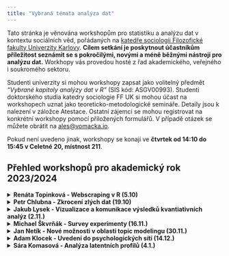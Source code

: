 ```yaml
---
title: "Vybraná témata analýza dat"
---
```


Tato stránka je věnována workshopům pro statistiku a analýzu dat v kontextu sociálních věd, pořádaných na [katedře sociologii Filozofické fakulty Univerzity Karlovy](https://ksoc.ff.cuni.cz). **Cílem setkání je poskytnout účastníkům příležitost seznámit se s pokročilými, novými a méně běžnými nástroji pro analýzu dat.** Workhopy vás provedou hosté z řad akademického, veřejného i soukromého sektoru.

Studenti univerzity si mohou workshopy zapsat jako volitelný předmět *"Vybrané kapitoly analýzy dat v R"* (SIS kód: ASGV00993). Studenti doktorského studia katedry sociologie FF UK si mohou účast na workshopech uznat jako teoreticko-metodologické semináře. Detaily jsou k nalezení v záložce Atestace. Ostatní zájemci se mohou registrovat na konkrétní workshopy pomocí přiložených formulářů. V případě otázek se můžete obrátit na [ales@vomacka.io](mailto:ales@vomacka.io).


Pokud není uvedeno jinak, workshopy se konají ve **čtvrtek od 14:10 do 15:45 v Celetné 20, místnost 211**.

## Přehled workshopů pro akademický rok 2023/2024

<details>
  <summary class = "item">**Renáta Topinková - Webscraping v R (5.10)**</summary>
  
  **Renáta Topinková - Webscraping v R (LMU Munich)**
  </br>
  **Termín: 5. 10.**
  </br> **Registrace: [https://forms.office.com/e/BfHA4p1fJu](https://forms.office.com/e/BfHA4p1fJu)**
  </br>
  **Tento workshop je 3hodinový!**
  
API (application programming interfaces) jsou v dnešní době nezbytnou součástí digitálního světa, avšak získat z nich data, která potřebujeme, může být často výzvou. V tomto workshopu si vyzkoušíme stahování dat pomocí dedikovaných R balíčků pro konkrétní API, ale také se naučíme, co dělat, když takový balíček není k dispozici. Na závěr se podíváme, co dělat v situaci, kdy cílová platforma API neposkytuje.
</details>

<details>
  <summary class = "item">**Petr Chlubna - Zkrocení zlých dat (19.10)**</summary>
  
  **Petr Chlubna - Zkrocení zlých dat (NMS)**
  </br>
  **Termín: 19. 10.**
  </br> **Registrace: [https://forms.office.com/e/KV7WTc8tGy](https://forms.office.com/e/KV7WTc8tGy)**
  
V praxi se nesetkáváme pouze s čistými daty, často je potřeba před samotnou analýzou data upravit. Na jednoduchém příkladu si ukážeme několik kroků, jak z nehezkých dat udělat čistá data. Budeme pracovat s indexováním, s úpravami character proměnných a transformacemi (široká/dlouhá data).
</details>

<details>
  <summary class = "item">**Jakub Lysek - Vizualizace a komunikace výsledků kvantiativních analýz (2.11.)**</summary>
  
  **Jakub Lysek - Vizualizace a komunikace výsledků kvantiativních analýz (Katedra politologie a evropských studií, FF UP v Olomouci)**
  </br>
  **Termín: 2. 11.**
  </br>
  **Registrace: [https://forms.office.com/e/sbS0mVRig8](https://forms.office.com/e/sbS0mVRig8)**
  
Jak komunikovat složité výsledky statistických modelů veřejnosti? Jak automatizovat výstupy analýz pro akademický text, seminární či diplomovou práci? V semináři probereme základní možnosti v programu R, zejména balíčky coefplot, texreg, interactions pro regresní modely, dále pak možnosti ggplot a plotly pro interaktivní grafické výstupy. Podíváme se také na to, jak využít Rmarkdown pro tvorbu akademických článků, či reportů analýz.
</details>

<details>
  <summary class = "item">**Michael Škvrňák - Survey experimenty (16.11.)**</summary>
  
  **Michael Škvrňák - Survey experimenty (Sociologický ústav AV ČR, PAQ Research)**
  </br>
  **Termín: 16. 11.**
  </br>
  **Registace: [https://forms.office.com/e/bYhnbQACvh](https://forms.office.com/e/bYhnbQACvh)**
  
Tento workshop představuje survey experimenty sloužící k odhalení (potenciálně citlivých) preferencí respondentů. Během workshopu budou představeny různé designy survey experimentů (jako např. conjoint experiment, list experiment) a způsob jejich analýzy.
</details>

<details>
  <summary class = "item">**Jan Netík - Nové možnosti v oblasti topic modelingu (30.11.)**</summary>
  
  **Jan Netík - Nové možnosti v oblasti topic modelingu (Ústav informatiky AV ČR)**
  </br>
  **Termín: 30. 11.**
  </br>
  **Registrace: [https://forms.office.com/e/81MvEuPebv](https://forms.office.com/e/81MvEuPebv)**
  
Detekce srozumitelných témat ve velkém množství textových dat je překvapivě náročná úloha. Tradičně využívané statistické postupy vyžadují mnohdy komplikované "předzpracování" dat a výsledky těchto metod mohou být neinterpretovatelné. Ve workshopu se proto zaměříme na nové pokroky v oblasti, které podnítily zejm. velké jazykové modely. V rámci praktické ukázky využijeme R i Python.
</details>

<details>
  <summary class = "item">**Adam Klocek - Uvedení do psychologických sítí  (14.12.)**</summary>
  
  **Adam Klocek - Uvedení do psychologických sítí (Psychologický ústav AVČR)**
  </br>
  **Termín: 14. 12.**
  </br>
  **Registrace: [https://forms.office.com/e/6NBruzf4zH](https://forms.office.com/e/6NBruzf4zH)**
  </br>
  **Tento workshop je online**
  
V semináři se stručně podíváme na pojetí známých psychologických konstruktů ze síťového úhlu pohledu, srovname mezi sebou faktorový a síťový model, v R budeme pracovat s balíčky bootnet, qgraph a psychonetrics. Ukážeme si, jak síťový model odhadnout, vizualizovat a posoudit interpretovatelnost výsledku.
</details>

<details>
  <summary class = "item">**Sára Komasová - Analýza latentních profilů (4.1.)**</summary>
  
  **Sára Komasová - Analýza latentních profilů (STEM/ČVUT FD Ústav letecké dopravy/ FSV UK Experimental Lab for International Security Studies)**
  </br>
  **Termín: 4. 1.**
  </br>
  **Registrace: [https://forms.office.com/e/7fjjR174qD](https://forms.office.com/e/7fjjR174qD)**
  
Zaměříme se na analytické situace, kdy je cílem identifikovat v datovém souboru distinktivní skupiny. Když je cílem zjistit, které případy jsou si mezi sebou vzájemně podobnější. Následně si společně vyzkoušíme jednu z možných metod - Analýzu latentních profilů a společně podobnou klasifikaci vytvoříme. V závěru se budeme věnovat kritické diskuzi nad výběrem vhodného modelu a zejména otázkám interpretace dosaženého řešení.
</details>

